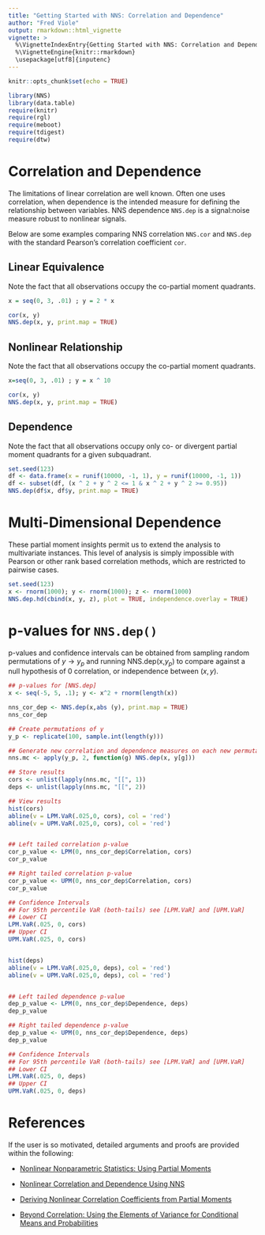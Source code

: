 ---
title: "Getting Started with NNS: Correlation and Dependence"
author: "Fred Viole"
output: rmarkdown::html_vignette
vignette: >
  %\VignetteIndexEntry{Getting Started with NNS: Correlation and Dependence}
  %\VignetteEngine{knitr::rmarkdown}
  \usepackage[utf8]{inputenc}
---

```{r setup, include=FALSE}
knitr::opts_chunk$set(echo = TRUE)
```

```{r setup2,message=FALSE,warning = FALSE}
library(NNS)
library(data.table)
require(knitr)
require(rgl)
require(meboot)
require(tdigest)
require(dtw)
```

# Correlation and Dependence
The limitations of linear correlation are well known.  Often one uses correlation, when dependence is the intended measure for defining the relationship between variables.  NNS dependence `NNS.dep` is a signal:noise measure robust to nonlinear signals.

Below are some examples comparing NNS correlation `NNS.cor` and `NNS.dep` with the standard Pearson's correlation coefficient `cor`.

## Linear Equivalence
Note the fact that all observations occupy the co-partial moment quadrants.
```{r linear,fig.width=5,fig.height=3,fig.align = "center"}
x = seq(0, 3, .01) ; y = 2 * x

cor(x, y)
NNS.dep(x, y, print.map = TRUE)
```

## Nonlinear Relationship
Note the fact that all observations occupy the co-partial moment quadrants.
```{r nonlinear,fig.width=5,fig.height=3,fig.align = "center"}
x=seq(0, 3, .01) ; y = x ^ 10

cor(x, y)
NNS.dep(x, y, print.map = TRUE)
```

## Dependence
Note the fact that all observations occupy only co- or divergent partial moment quadrants for a given subquadrant.
```{r dependence,fig.width=5,fig.height=3,fig.align = "center"}
set.seed(123)
df <- data.frame(x = runif(10000, -1, 1), y = runif(10000, -1, 1))
df <- subset(df, (x ^ 2 + y ^ 2 <= 1 & x ^ 2 + y ^ 2 >= 0.95))
NNS.dep(df$x, df$y, print.map = TRUE)
```


# Multi-Dimensional Dependence
These partial moment insights permit us to extend the analysis to multivariate
instances. This level of analysis is simply impossible with Pearson or other rank
based correlation methods, which are restricted to pairwise cases.

```{r multi}
set.seed(123)
x <- rnorm(1000); y <- rnorm(1000); z <- rnorm(1000)
NNS.dep.hd(cbind(x, y, z), plot = TRUE, independence.overlay = TRUE)
```

# p-values for `NNS.dep()`
p-values and confidence intervals can be obtained from sampling random permutations of $y \rightarrow y_p$ and running NNS.dep(x,$y_p$) to compare against a null hypothesis of 0 correlation, or independence between $(x, y)$.

```{r permutations}
## p-values for [NNS.dep]
x <- seq(-5, 5, .1); y <- x^2 + rnorm(length(x))

nns_cor_dep <- NNS.dep(x,abs (y), print.map = TRUE)
nns_cor_dep

## Create permutations of y
y_p <- replicate(100, sample.int(length(y)))

## Generate new correlation and dependence measures on each new permutation of y
nns.mc <- apply(y_p, 2, function(g) NNS.dep(x, y[g]))

## Store results
cors <- unlist(lapply(nns.mc, "[[", 1))
deps <- unlist(lapply(nns.mc, "[[", 2))

## View results
hist(cors)
abline(v = LPM.VaR(.025,0, cors), col = 'red')
abline(v = UPM.VaR(.025,0, cors), col = 'red')


## Left tailed correlation p-value
cor_p_value <- LPM(0, nns_cor_dep$Correlation, cors)
cor_p_value

## Right tailed correlation p-value
cor_p_value <- UPM(0, nns_cor_dep$Correlation, cors)
cor_p_value

## Confidence Intervals
## For 95th percentile VaR (both-tails) see [LPM.VaR] and [UPM.VaR]
## Lower CI
LPM.VaR(.025, 0, cors)
## Upper CI
UPM.VaR(.025, 0, cors)


hist(deps)
abline(v = LPM.VaR(.025,0, deps), col = 'red')
abline(v = UPM.VaR(.025,0, deps), col = 'red')


## Left tailed dependence p-value
dep_p_value <- LPM(0, nns_cor_dep$Dependence, deps)
dep_p_value

## Right tailed dependence p-value
dep_p_value <- UPM(0, nns_cor_dep$Dependence, deps)
dep_p_value

## Confidence Intervals
## For 95th percentile VaR (both-tails) see [LPM.VaR] and [UPM.VaR]
## Lower CI
LPM.VaR(.025, 0, deps)
## Upper CI
UPM.VaR(.025, 0, deps)
```

# References
If the user is so motivated, detailed arguments and proofs are provided within the following:

* [Nonlinear Nonparametric Statistics: Using Partial Moments](http://a.co/5bpHvUg)

* [Nonlinear Correlation and Dependence Using NNS](https://ssrn.com/abstract=3010414)

* [Deriving Nonlinear Correlation Coefficients from Partial Moments](https://ssrn.com/abstract=2148522)

* [Beyond Correlation: Using the Elements of Variance for Conditional Means and Probabilities](https://ssrn.com/abstract=2745308)

